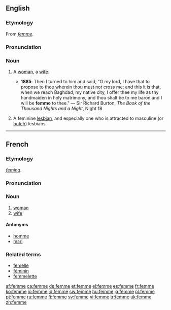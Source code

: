 ==English==
===Etymology===
From {{F.}} ''[[#French|femme]]''.

===Pronunciation===
{{IPA|/fɛm/}}

===Noun===
{{en-noun}}

# {{context|archaic|rare}} A [[woman]], a [[wife]].
#*'''1885''': Then I turned to him and said, "O my lord, I have that to propose to thee wherein thou must not cross me; and this it is that, when we reach Baghdad, my native city, I offer thee my life as thy handmaiden in holy matrimony, and thou shalt be to me baron and I will be '''femme''' to thee." — Sir Richard Burton, ''The Book of the Thousand Nights and a Night'', Night 18
# {{slang}} A feminine [[lesbian]], and especially one who is attracted to masculine (or [[butch]]) lesbians.

----

==French==
===Etymology===
{{L.|fr}} ''[[femina]]''.

===Pronunciation===
{{IPA|/fam/}}

===Noun===
{{fr-noun|f}}

# [[woman]]
# [[wife]]

====Antonyms====
*[[homme]]
*[[mari]]

===Related terms===
*[[femelle]]
*[[féminin]]
*[[femmelette]]

[[af:femme]]
[[ca:femme]]
[[de:femme]]
[[et:femme]]
[[el:femme]]
[[es:femme]]
[[fr:femme]]
[[ko:femme]]
[[io:femme]]
[[id:femme]]
[[sw:femme]]
[[hu:femme]]
[[ja:femme]]
[[pl:femme]]
[[pt:femme]]
[[ru:femme]]
[[fi:femme]]
[[sv:femme]]
[[vi:femme]]
[[tr:femme]]
[[uk:femme]]
[[zh:femme]]
